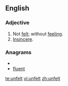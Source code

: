 ==English==
===Adjective===
{{en-adj}}
# Not [[felt]]; without [[feeling]].
# [[insincere|Insincere]].

===Anagrams===
* {{alphagram|eflntu}}
* [[fluent#English|fluent]]

[[te:unfelt]]
[[vi:unfelt]]
[[zh:unfelt]]